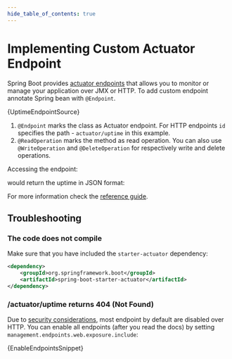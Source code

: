 ```yaml
---
hide_table_of_contents: true
---
```


# Implementing Custom Actuator Endpoint

[actuator-endpoints]: https://docs.spring.io/spring-boot/docs/current/reference/htmlsingle/#actuator
[implement-custom-endpoint]: https://docs.spring.io/spring-boot/docs/current/reference/htmlsingle/#actuator.endpoints.implementing-custom
[endpoints-secuirty]: https://docs.spring.io/spring-boot/docs/current/reference/htmlsingle/#actuator.endpoints.security

Spring Boot provides [actuator endpoints][actuator-endpoints] that allows you to monitor or manage your application over JMX or HTTP. To add custom endpoint annotate Spring bean with `@Endpoint`.<!--truncate-->

<CodeBlock language="java">{UptimeEndpointSource}</CodeBlock>

1. `@Endpoint` marks the class as Actuator endpoint. For HTTP endpoints `id` specifies the path - `actuator/uptime` in this example.
2. `@ReadOperation` marks the method as read operation. You can also use `@WriteOperation` and `@DeleteOperation` for respectively write and delete operations.

Accessing the endpoint:

<UptimeEndpointExampleRequest />

would return the uptime in JSON format:

<UptimeEndpointExampleResponse />

For more information check the [reference guide][implement-custom-endpoint].

## Troubleshooting

### The code does not compile

Make sure that you have included the `starter-actuator` dependency:

<Tabs>
<TabItem value="gradle" label="Gradle">
    <CodeSnippet code={DependencySnippet} language="kotlin" title="build.gradle.kts" />
</TabItem>
<TabItem value="maven" label="Maven">

```xml title="pom.xml"
<dependency>
    <groupId>org.springframework.boot</groupId>
    <artifactId>spring-boot-starter-actuator</artifactId>
</dependency>
```

</TabItem>
</Tabs>

### /actuator/uptime returns 404 (Not Found)

Due to [security considerations][endpoints-secuirty], most endpoint by default are disabled over HTTP. You can enable all endpoints (after you read the docs) by setting `management.endpoints.web.exposure.include`:

<CodeBlock language="properties" title="application.properties">{EnableEndpointsSnippet}</CodeBlock>
